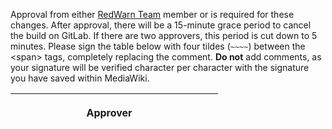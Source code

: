 Approval from either [[WP:RW/TEAM|RedWarn Team]] member {{u|Ed6767}} or {{u|Chlod}} is required for these changes. After approval, there will be a 15-minute grace period to cancel the build on GitLab. If there are two approvers, this period is cut down to 5 minutes. Please sign the table below with four tildes (<code>~~<nowiki/>~~</code>) between the <nowiki><span></nowiki> tags, completely replacing the comment. '''Do not''' add comments, as your signature will be verified character per character with the signature you have saved within MediaWiki.

{| class="wikitable" style="width:100%"
! style="width:300px" | Approver
| <span id="rwci-a1"><!-- Replace this with your signature --></span>
|}